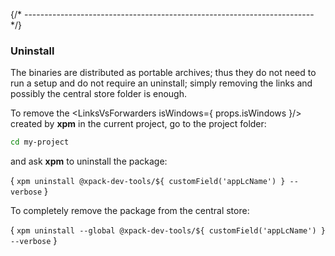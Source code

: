 


{/* ------------------------------------------------------------------------ */}

### Uninstall

The binaries are distributed as portable archives; thus they do not need
to run a setup and do not require an uninstall; simply removing the
links and possibly the central store folder is enough.

To remove the <LinksVsForwarders isWindows={ props.isWindows }/> created by
**xpm** in the current project,
go to the project folder:

```sh
cd my-project
```

and ask **xpm** to uninstall the package:

<CodeBlock language="sh"> {
`xpm uninstall @xpack-dev-tools/${ customField('appLcName') } --verbose`
}</CodeBlock>

To completely remove the package from the central store:

<CodeBlock language="sh"> {
`xpm uninstall --global @xpack-dev-tools/${ customField('appLcName') } --verbose`
}</CodeBlock>
